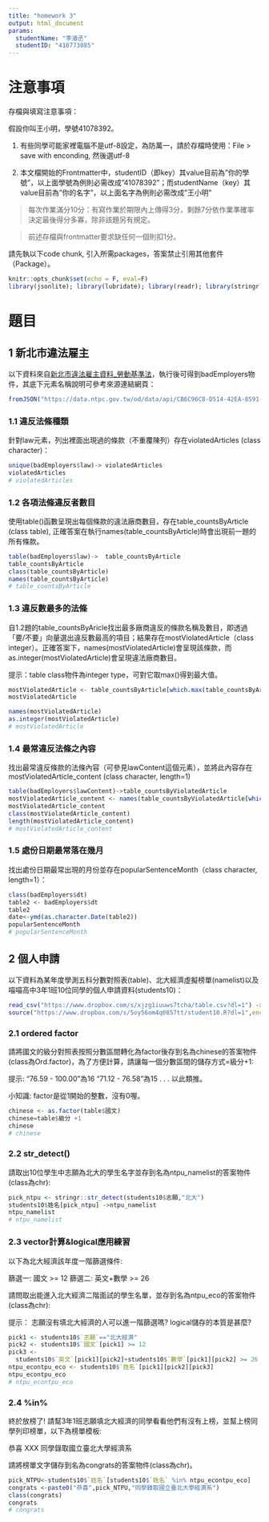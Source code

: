 ```yaml
---
title: "homework 3"
output: html_document
params:
  studentName: "李濬丞"
  studentID: "410773085"
---
```


# 注意事項

存檔與填寫注意事項：

假設你叫王小明，學號41078392。

  1. 有些同學可能家裡電腦不是utf-8設定，為防萬一，請於存檔時使用：File > save with enconding, 然後選utf-8

  2. 本文檔開始的Frontmatter中，studentID（即key）其value目前為"你的學號"，以上面學號為例則必需改成"41078392"；而studentName（key）其value目前為"你的名字"，以上面名字為例則必需改成"王小明"
  
> 每次作業滿分10分：有寫作業於期限內上傳得3分，剩餘7分依作業準確率決定最後得分多寡，除非該題另有規定。

> 前述存檔與frontmatter要求缺任何一個則扣1分。

請先執以下code chunk, 引入所需packages，答案禁止引用其他套件（Package）。
```r
knitr::opts_chunk$set(echo = F, eval=F)
library(jsonlite); library(lubridate); library(readr); library(stringr)
```

# 題目

## 1 新北市違法雇主
以下資料來自[新北市違法雇主資料_勞動基準法](https://data.ntpc.gov.tw/od/detail?oid=A3408B16-7B28-4FA5-9834-D147AAE909BF)，執行後可得到badEmployers物件，其底下元素名稱說明可參考來源連結網頁：
```r
fromJSON("https://data.ntpc.gov.tw/od/data/api/CB6C96C8-D514-42EA-8591-0F4447E79C91?$format=json") -> badEmployers
```


### 1.1 違反法條種類
針對law元素，列出裡面出現過的條款（不重覆陳列）存在violatedArticles (class character)：
```r
unique(badEmployers$law)-> violatedArticles
violatedArticles
# violatedArticles
```

### 1.2 各項法條違反者數目
使用table()函數呈現出每個條款的違法廠商數目，存在table_countsByArticle (class table), 正確答案在執行names(table_countsByArticle)時會出現前一題的所有條款。
```r
table(badEmployers$law)->  table_countsByArticle
table_countsByArticle
class(table_countsByArticle)
names(table_countsByArticle)
# table_countsByArticle
```

### 1.3 違反數最多的法條
自1.2題的table_countsByAricle找出最多廠商違反的條款名稱及數目，即透過「要/不要」向量選出違反數最高的項目；結果存在mostViolatedArticle（class integer）。正確答案下，names(mostViolatedArticle)會呈現該條款，而as.integer(mostViolatedArticle)會呈現違法廠商數目。

提示：table class物件為integer type，可對它取max()得到最大值。
```r
mostViolatedArticle <- table_countsByArticle[which.max(table_countsByArticle)]
mostViolatedArticle

names(mostViolatedArticle)
as.integer(mostViolatedArticle)
# mostViolatedArticle
```

### 1.4 最常違反法條之內容
找出最常違反條款的法條內容（可參見lawContent這個元素），並將此內容存在mostViolatedArticle_content (class character, length=1)
```r
table(badEmployers$lawContent)->table_countsByViolatedArticle
mostViolatedArticle_content <- names(table_countsByViolatedArticle[which.max(table_countsByViolatedArticle)])
mostViolatedArticle_content
class(mostViolatedArticle_content)
length(mostViolatedArticle_content)
# mostViolatedArticle_content
```

### 1.5 處份日期最常落在幾月
找出處份日期最常出現的月份並存在popularSentenceMonth（class character, length=1）：
```r
class(badEmployers$dt)
table2 <- badEmployers$dt
table2
date<-ymd(as.character.Date(table2))
popularSentenceMonth
# popularSentenceMonth
```

## 2 個人申請
以下資料為某年度學測五科分數對照表(table)、北大經濟虛擬榜單(namelist)以及喵喵高中3年1班10位同學的個人申請資料(students10)：
```r
read_csv("https://www.dropbox.com/s/xjzg1iuuws7tcha/table.csv?dl=1") -> table
source("https://www.dropbox.com/s/5oy56om4q0857tt/student10.R?dl=1",encoding = "UTF-8")
```


### 2.1 ordered factor
請將國文的級分對照表按照分數區間轉化為factor後存到名為chinese的答案物件(class為Ord.factor)，為了方便計算，請讓每一個分數區間的儲存方式=級分+1:

提示:
"76.59 - 100.00"為16
"71.12 -  76.58"為15
.
.
.
以此類推。

小知識:
factor是從1開始的整數，沒有0喔。
```r
chinese <- as.factor(table$國文)
chinese=table$級分 +1
chinese
# chinese
```

### 2.2 str_detect()
請取出10位學生中志願為北大的學生名字並存到名為ntpu_namelist的答案物件(class為chr):
```r
pick_ntpu <- stringr::str_detect(students10$志願,"北大")
students10$姓名[pick_ntpu] ->ntpu_namelist
ntpu_namelist
# ntpu_namelist
```

### 2.3 vector計算&logical應用練習
以下為北大經濟該年度一階篩選條件:

篩選一: 國文 >= 12
篩選二: 英文+數學 >= 26

請問取出能進入北大經濟二階面試的學生名單，並存到名為ntpu_eco的答案物件(class為chr):

提示：
志願沒有填北大經濟的人可以進一階篩選嗎?
logical儲存的本質是甚麼?
```r
pick1 <- students10$`志願`=="北大經濟"
pick2 <- students10$`國文`[pick1] >= 12
pick3 <- 
  students10$`英文`[pick1][pick2]+students10$`數學`[pick1][pick2] >= 26
ntpu_econtpu_eco <- students10$`姓名`[pick1][pick2][pick3]
ntpu_econtpu_eco
# ntpu_econtpu_eco
```

### 2.4 %in%
終於放榜了!
請幫3年1班志願填北大經濟的同學看看他們有沒有上榜，並幫上榜同學列印榜單，以下為榜單模板:

恭喜 XXX 同學錄取國立臺北大學經濟系

請將榜單文字儲存到名為congrats的答案物件(class為chr)。
```r
pick_NTPU<-students10$`姓名`[students10$`姓名` %in% ntpu_econtpu_eco]
congrats <-paste0("恭喜",pick_NTPU,"同學錄取國立臺北大學經濟系")
class(congrats)
congrats
# congrats
```
